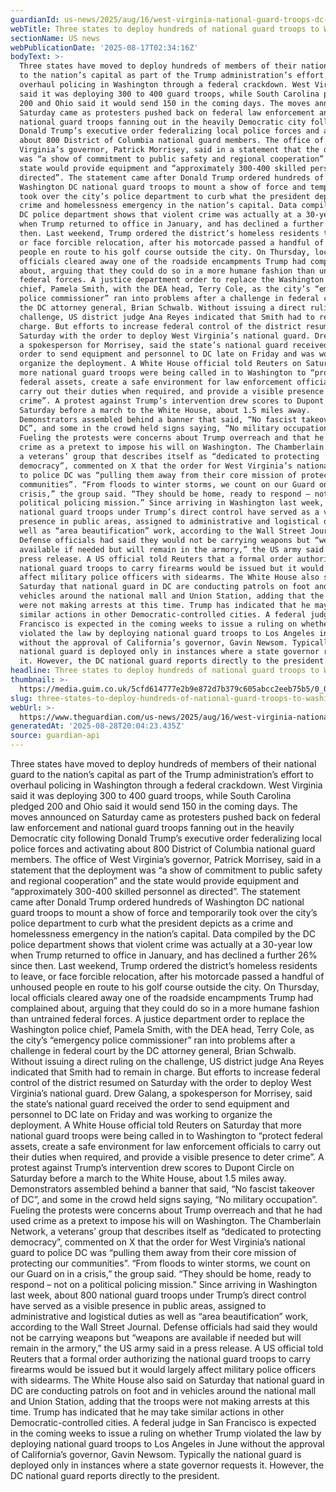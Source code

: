 ```yaml
---
guardianId: us-news/2025/aug/16/west-virginia-national-guard-troops-dc-trump
webTitle: Three states to deploy hundreds of national guard troops to Washington DC
sectionName: US news
webPublicationDate: '2025-08-17T02:34:16Z'
bodyText: >-
  Three states have moved to deploy hundreds of members of their national guard
  to the nation’s capital as part of the Trump administration’s effort to
  overhaul policing in Washington through a federal crackdown. West Virginia
  said it was deploying 300 to 400 guard troops, while South Carolina pledged
  200 and Ohio said it would send 150 in the coming days. The moves announced on
  Saturday came as protesters pushed back on federal law enforcement and
  national guard troops fanning out in the heavily Democratic city following
  Donald Trump’s executive order federalizing local police forces and activating
  about 800 District of Columbia national guard members. The office of West
  Virginia’s governor, Patrick Morrisey, said in a statement that the deployment
  was “a show of commitment to public safety and regional cooperation” and the
  state would provide equipment and “approximately 300-400 skilled personnel as
  directed”. The statement came after Donald Trump ordered hundreds of
  Washington DC national guard troops to mount a show of force and temporarily
  took over the city’s police department to curb what the president depicts as a
  crime and homelessness emergency in the nation’s capital. Data compiled by the
  DC police department shows that violent crime was actually at a 30-year low
  when Trump returned to office in January, and has declined a further 26% since
  then. Last weekend, Trump ordered the district’s homeless residents to leave,
  or face forcible relocation, after his motorcade passed a handful of unhoused
  people en route to his golf course outside the city. On Thursday, local
  officials cleared away one of the roadside encampments Trump had complained
  about, arguing that they could do so in a more humane fashion than untrained
  federal forces. A justice department order to replace the Washington police
  chief, Pamela Smith, with the DEA head, Terry Cole, as the city’s “emergency
  police commissioner” ran into problems after a challenge in federal court by
  the DC attorney general, Brian Schwalb. Without issuing a direct ruling on the
  challenge, US district judge Ana Reyes indicated that Smith had to remain in
  charge. But efforts to increase federal control of the district resumed on
  Saturday with the order to deploy West Virginia’s national guard. Drew Galang,
  a spokesperson for Morrisey, said the state’s national guard received the
  order to send equipment and personnel to DC late on Friday and was working to
  organize the deployment. A White House official told Reuters on Saturday that
  more national guard troops were being called in to Washington to “protect
  federal assets, create a safe environment for law enforcement officials to
  carry out their duties when required, and provide a visible presence to deter
  crime”. A protest against Trump’s intervention drew scores to Dupont Circle on
  Saturday before a march to the White House, about 1.5 miles away.
  Demonstrators assembled behind a banner that said, “No fascist takeover of
  DC”, and some in the crowd held signs saying, “No military occupation”.
  Fueling the protests were concerns about Trump overreach and that he had used
  crime as a pretext to impose his will on Washington. The Chamberlain Network,
  a veterans’ group that describes itself as “dedicated to protecting
  democracy”, commented on X that the order for West Virginia’s national guard
  to police DC was “pulling them away from their core mission of protecting our
  communities”. “From floods to winter storms, we count on our Guard on in a
  crisis,” the group said. “They should be home, ready to respond – not on a
  political policing mission.” Since arriving in Washington last week, about 800
  national guard troops under Trump’s direct control have served as a visible
  presence in public areas, assigned to administrative and logistical duties as
  well as “area beautification” work, according to the Wall Street Journal.
  Defense officials had said they would not be carrying weapons but “weapons are
  available if needed but will remain in the armory,” the US army said in a
  press release. A US official told Reuters that a formal order authorizing the
  national guard troops to carry firearms would be issued but it would largely
  affect military police officers with sidearms. The White House also said on
  Saturday that national guard in DC are conducting patrols on foot and in
  vehicles around the national mall and Union Station, adding that the troops
  were not making arrests at this time. Trump has indicated that he may take
  similar actions in other Democratic-controlled cities. A federal judge in San
  Francisco is expected in the coming weeks to issue a ruling on whether Trump
  violated the law by deploying national guard troops to Los Angeles in June
  without the approval of California’s governor, Gavin Newsom. Typically the
  national guard is deployed only in instances where a state governor requests
  it. However, the DC national guard reports directly to the president.
headline: Three states to deploy hundreds of national guard troops to Washington DC
thumbnail: >-
  https://media.guim.co.uk/5cfd614777e2b9e872d7b379c605abcc2eeb75b5/0_0_5000_4000/500.jpg
slug: three-states-to-deploy-hundreds-of-national-guard-troops-to-washington-dc
webUrl: >-
  https://www.theguardian.com/us-news/2025/aug/16/west-virginia-national-guard-troops-dc-trump
generatedAt: '2025-08-28T20:04:23.435Z'
source: guardian-api
---
```

Three states have moved to deploy hundreds of members of their national guard to the nation’s capital as part of the Trump administration’s effort to overhaul policing in Washington through a federal crackdown. West Virginia said it was deploying 300 to 400 guard troops, while South Carolina pledged 200 and Ohio said it would send 150 in the coming days. The moves announced on Saturday came as protesters pushed back on federal law enforcement and national guard troops fanning out in the heavily Democratic city following Donald Trump’s executive order federalizing local police forces and activating about 800 District of Columbia national guard members. The office of West Virginia’s governor, Patrick Morrisey, said in a statement that the deployment was “a show of commitment to public safety and regional cooperation” and the state would provide equipment and “approximately 300-400 skilled personnel as directed”. The statement came after Donald Trump ordered hundreds of Washington DC national guard troops to mount a show of force and temporarily took over the city’s police department to curb what the president depicts as a crime and homelessness emergency in the nation’s capital. Data compiled by the DC police department shows that violent crime was actually at a 30-year low when Trump returned to office in January, and has declined a further 26% since then. Last weekend, Trump ordered the district’s homeless residents to leave, or face forcible relocation, after his motorcade passed a handful of unhoused people en route to his golf course outside the city. On Thursday, local officials cleared away one of the roadside encampments Trump had complained about, arguing that they could do so in a more humane fashion than untrained federal forces. A justice department order to replace the Washington police chief, Pamela Smith, with the DEA head, Terry Cole, as the city’s “emergency police commissioner” ran into problems after a challenge in federal court by the DC attorney general, Brian Schwalb. Without issuing a direct ruling on the challenge, US district judge Ana Reyes indicated that Smith had to remain in charge. But efforts to increase federal control of the district resumed on Saturday with the order to deploy West Virginia’s national guard. Drew Galang, a spokesperson for Morrisey, said the state’s national guard received the order to send equipment and personnel to DC late on Friday and was working to organize the deployment. A White House official told Reuters on Saturday that more national guard troops were being called in to Washington to “protect federal assets, create a safe environment for law enforcement officials to carry out their duties when required, and provide a visible presence to deter crime”. A protest against Trump’s intervention drew scores to Dupont Circle on Saturday before a march to the White House, about 1.5 miles away. Demonstrators assembled behind a banner that said, “No fascist takeover of DC”, and some in the crowd held signs saying, “No military occupation”. Fueling the protests were concerns about Trump overreach and that he had used crime as a pretext to impose his will on Washington. The Chamberlain Network, a veterans’ group that describes itself as “dedicated to protecting democracy”, commented on X that the order for West Virginia’s national guard to police DC was “pulling them away from their core mission of protecting our communities”. “From floods to winter storms, we count on our Guard on in a crisis,” the group said. “They should be home, ready to respond – not on a political policing mission.” Since arriving in Washington last week, about 800 national guard troops under Trump’s direct control have served as a visible presence in public areas, assigned to administrative and logistical duties as well as “area beautification” work, according to the Wall Street Journal. Defense officials had said they would not be carrying weapons but “weapons are available if needed but will remain in the armory,” the US army said in a press release. A US official told Reuters that a formal order authorizing the national guard troops to carry firearms would be issued but it would largely affect military police officers with sidearms. The White House also said on Saturday that national guard in DC are conducting patrols on foot and in vehicles around the national mall and Union Station, adding that the troops were not making arrests at this time. Trump has indicated that he may take similar actions in other Democratic-controlled cities. A federal judge in San Francisco is expected in the coming weeks to issue a ruling on whether Trump violated the law by deploying national guard troops to Los Angeles in June without the approval of California’s governor, Gavin Newsom. Typically the national guard is deployed only in instances where a state governor requests it. However, the DC national guard reports directly to the president.
